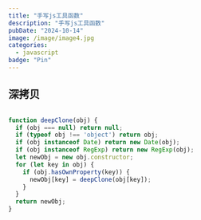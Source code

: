 ```yaml
---
title: "手写js工具函数"
description: "手写js工具函数"
pubDate: "2024-10-14"
image: /image/image4.jpg
categories:
  - javascript
badge: "Pin"
---
```


## 深拷贝
```js

function deepClone(obj) {
  if (obj === null) return null;
  if (typeof obj !== 'object') return obj;
  if (obj instanceof Date) return new Date(obj);
  if (obj instanceof RegExp) return new RegExp(obj);
  let newObj = new obj.constructor;
  for (let key in obj) {
    if (obj.hasOwnProperty(key)) {
      newObj[key] = deepClone(obj[key]);
    }
  }
  return newObj;
}

```